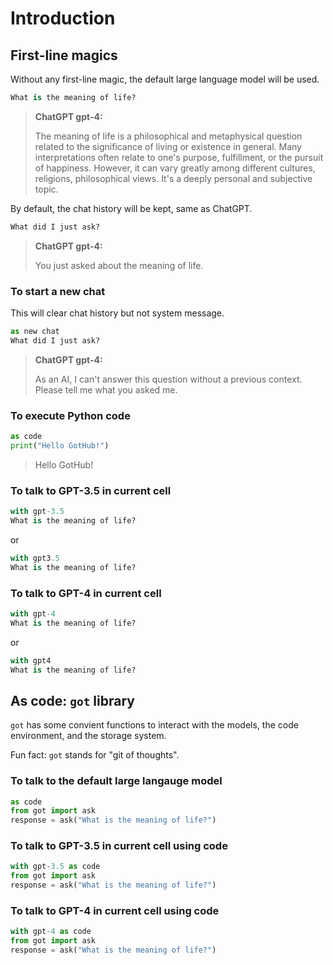 # Introduction

## First-line magics

Without any first-line magic, the default large language model will be used.

```python
What is the meaning of life?
```

> **ChatGPT gpt-4:**
>
> The meaning of life is a philosophical and metaphysical question related to the significance of living or existence in general. Many interpretations often relate to one's purpose, fulfillment, or the pursuit of happiness. However, it can vary greatly among different cultures, religions, philosophical views. It's a deeply personal and subjective topic.

By default, the chat history will be kept, same as ChatGPT.

```python
What did I just ask?
```

> **ChatGPT gpt-4:**
>
> You just asked about the meaning of life.

### To start a new chat

This will clear chat history but not system message.

```python
as new chat
What did I just ask?
```

> **ChatGPT gpt-4:**
>
> As an AI, I can't answer this question without a previous context. Please tell me what you asked me.

### To execute Python code

```python
as code
print("Hello GotHub!")
```

> Hello GotHub!

### To talk to GPT-3.5 in current cell

```python
with gpt-3.5
What is the meaning of life?
```

or

```python
with gpt3.5
What is the meaning of life?
```

### To talk to GPT-4 in current cell

```python
with gpt-4
What is the meaning of life?
```

or

```python
with gpt4
What is the meaning of life?
```

## As code: `got` library

`got` has some convient functions to interact with the models, the code environment,
and the storage system.

Fun fact: `got` stands for "git of thoughts".

### To talk to the default large langauge model

```python
as code
from got import ask
response = ask("What is the meaning of life?")
```

### To talk to GPT-3.5 in current cell using code

```python
with gpt-3.5 as code
from got import ask
response = ask("What is the meaning of life?")
```

### To talk to GPT-4 in current cell using code

```python
with gpt-4 as code
from got import ask
response = ask("What is the meaning of life?")
```
